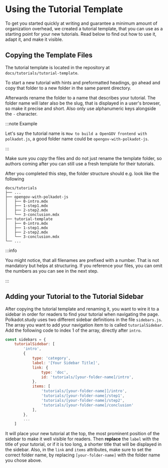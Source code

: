 # Using the Tutorial Template

To get you started quickly at writing and guarantee a minimum amount of organization overhead, we created a tutorial template, 
that you can use as a starting point for your new tutorials. Read below to find out how to use it, adapt it, and make it visible.

## Copying the Template Files

The tutorial template is located in the repository at `docs/tutorials/tutorial-template`.

To start a new tutorial with hints and preformatted headings, go ahead and copy that folder to a new folder in the same parent directory.

Afterwards rename the folder to a name that describes your tutorial. The folder name will later also be the slug, that is displayed
in a user's browser, so make it precise and short. Also only use alphanumeric keys alongside the `-` character.

:::note Example

Let's say the tutorial name is `How to build a OpenGOV frontend with polkadot.js`, a good folder name could be `opengov-with-polkadot-js`.

:::

Make sure you *copy* the files and do not just rename the template folder, so authors coming after you can still use a fresh template for their tutorials.

After you completed this step, the folder structure should e.g. look like the following

```
docs/tutorials
├── ...
├── opengov-with-polkadot-js
│   ├── 0-intro.mdx
│   ├── 1-step1.mdx
│   ├── 2-step2.mdx
│   └── 3-conclusion.mdx
├── tutorial-template
│   ├── 0-intro.mdx
│   ├── 1-step1.mdx
│   ├── 2-step2.mdx
│   └── 3-conclusion.mdx
└── ...
```

:::info

You might notice, that all filenames are prefixed with a number. That is not mandatory but helps at structuring. If you reference your files, you can omit the numbers as you can see in the next step.

:::

## Adding your Tutorial to the Tutorial Sidebar

After copying the tutorial template and renaming it, you want to wire it to a sidebar in order for readers to find your tutorial when navigating the page.
Polkadot.study uses two different sidebar definitions in the file `sidebars.js`. The array you want to add your navigation item to is called `tutorialSidebar`.
Add the following code to index 1 of the array, directly after `intro`. 

```js title="/sidebars.js"
const sidebars = {
    tutorialSidebar: [
        'intro',
        {
            type: 'category',
            label: '[Your Sidebar Title]',
            link: {
                type: 'doc',
                id: 'tutorials/[your-folder-name]/intro',
            },
            items: [
                'tutorials/[your-folder-name]]/intro',
                'tutorials/[your-folder-name]/step1',
                'tutorials/[your-folder-name]/step2',
                'tutorials/[your-folder-name]/conclusion'
            ],
        },
        ...
    ]
```
It will place your new tutorial at the top, the most prominent position of the sidebar to make it well visible for readers.
Then **replace** the `label` with the title of your tutorial, or if it is too long, a shorter title that will be displayed in the sidebar.
Also, in the `link` and `items` attributes, make sure to set the correct folder name, by replacing `[your-folder-name]` with the folder name you chose above.


